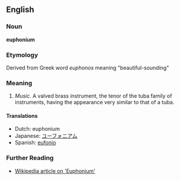==English==

===Noun===
'''euphonium'''

===Etymology===
Derived from Greek word ''euphonos'' meaning "beautiful-sounding" 

===Meaning===

#''Music.'' A valved brass instrument, the tenor of the tuba family of instruments, having the appearance very similar to that of a tuba.

====Translations====
*Dutch: euphonium
*Japanese: [[ユーフォニアム]]
*Spanish: [[eufonio]]

===Further Reading===
*[http://en.wikipedia.org/wiki/Euphonium Wikipedia article on 'Euphonium']